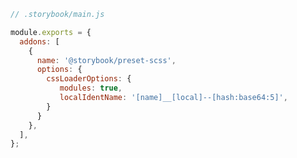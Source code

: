 ```js
// .storybook/main.js

module.exports = {
  addons: [
    {
      name: '@storybook/preset-scss',
      options: {
        cssLoaderOptions: {
           modules: true,
           localIdentName: '[name]__[local]--[hash:base64:5]',
        }
      }
    },
  ],
};
```
